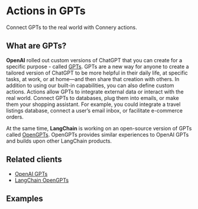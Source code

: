 
# Actions in GPTs

Connect GPTs to the real world with Connery actions.

## What are GPTs?

**OpenAI** rolled out custom versions of ChatGPT that you can create for a specific purpose - called [GPTs](https://openai.com/blog/introducing-gpts).
GPTs are a new way for anyone to create a tailored version of ChatGPT to be more helpful in their daily life, at specific tasks, at work, or at home—and then share that creation with others.
In addition to using our built-in capabilities, you can also define custom actions.
Actions allow GPTs to integrate external data or interact with the real world.
Connect GPTs to databases, plug them into emails, or make them your shopping assistant.
For example, you could integrate a travel listings database, connect a user’s email inbox, or facilitate e-commerce orders.

At the same time, **LangChain** is working on an open-source version of GPTs called [OpenGPTs](https://github.com/langchain-ai/opengpts).
OpenGPTs provides similar experiences to OpenAI GPTs and builds upon other LangChain products.

## Related clients

- [OpenAI GPTs](/docs/clients/openai/gpt)
- [LangChain OpenGPTs](/docs/clients/langchain/opengpts)

## Examples

<DocCardList />
